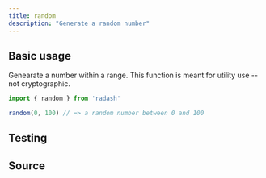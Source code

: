 ```yaml
---
title: random
description: "Generate a random number"
---
```



## Basic usage

Genearate a number within a range. This function is meant for utility use -- not cryptographic.

```ts
import { random } from 'radash'

random(0, 100) // => a random number between 0 and 100
```

## Testing

<TestingLinkAndPreview module="random" func="random" />

## Source

<SourceLinkAndPreview module="random" func="random" />